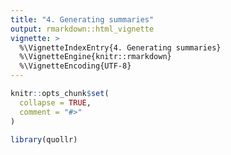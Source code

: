 ```yaml
---
title: "4. Generating summaries"
output: rmarkdown::html_vignette
vignette: >
  %\VignetteIndexEntry{4. Generating summaries}
  %\VignetteEngine{knitr::rmarkdown}
  %\VignetteEncoding{UTF-8}
---
```


```r
knitr::opts_chunk$set(
  collapse = TRUE,
  comment = "#>"
)
```

```r
library(quollr)
```
